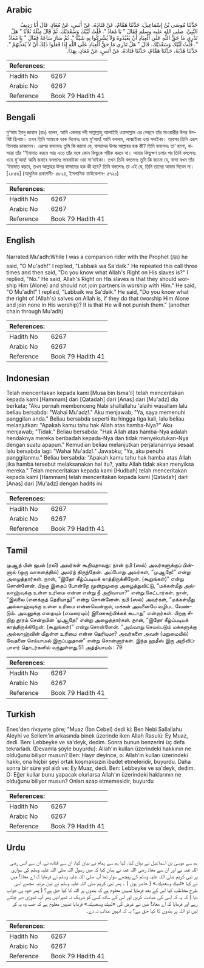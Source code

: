 ## Arabic


<div dir="rtl" lang="ar" style={{fontSize:'larger',backgroundColor:'#f8f9fa',padding:20}}>
حَدَّثَنَا مُوسَى بْنُ إِسْمَاعِيلَ، حَدَّثَنَا هَمَّامٌ، عَنْ قَتَادَةَ، عَنْ أَنَسٍ، عَنْ مُعَاذٍ، قَالَ أَنَا رَدِيفُ النَّبِيِّ، صلى الله عليه وسلم فَقَالَ ‏"‏ يَا مُعَاذُ ‏"‏‏.‏ قُلْتُ لَبَّيْكَ وَسَعْدَيْكَ‏.‏ ثُمَّ قَالَ مِثْلَهُ ثَلاَثًا ‏"‏ هَلْ تَدْرِي مَا حَقُّ اللَّهِ عَلَى الْعِبَادِ أَنْ يَعْبُدُوهُ وَلاَ يُشْرِكُوا بِهِ شَيْئًا ‏"‏‏.‏ ثُمَّ سَارَ سَاعَةً فَقَالَ ‏"‏ يَا مُعَاذُ ‏"‏‏.‏ قُلْتُ لَبَّيْكَ وَسَعْدَيْكَ‏.‏ قَالَ ‏"‏ هَلْ تَدْرِي مَا حَقُّ الْعِبَادِ عَلَى اللَّهِ إِذَا فَعَلُوا ذَلِكَ أَنْ لاَ يُعَذِّبَهُمْ ‏"‏‏.‏ حَدَّثَنَا هُدْبَةُ، حَدَّثَنَا هَمَّامٌ، حَدَّثَنَا قَتَادَةُ، عَنْ أَنَسٍ، عَنْ مُعَاذٍ، بِهَذَا‏.‏
</div>
<div style={{backgroundColor:'#f8f9fa',padding:20, marginBottom: 10}}><table> <thead> <tr> <th>References:</th> <th></th> </tr> </thead> <tbody><tr><td>Hadith No</td><td>6267</td></tr><tr><td>Arabic No</td><td>6267</td></tr><tr><td>Reference</td><td>Book 79 Hadith 41</td></tr></tbody></table></div>

## Bengali


<div dir="ltr" lang="bn" style={{fontSize:'larger',backgroundColor:'#f8f9fa',padding:20}}>
মু‘আয ইবনু জাবাল (রাঃ) বলেন, আমি একবার নবী সাল্লাল্লাহু আলাইহি ওয়াসাল্লাম এর পেছনে তাঁর সাওয়ারীর উপর উপবিষ্ট ছিলাম। তখন তিনি আমাকে ডাক দিলেনঃ ওহে মু‘আয! আমি বললাম, লাব্বাইকা ওয়া সদাইকা। তারপর তিনি এরূপ তিনবার ডাকলেন। এরপর বললেনঃ তুমি কি জানো যে, বান্দাদের উপর আল্লাহর হক কী? তিনি বললেনঃ তা’ হলো, বান্দারা তাঁর ‘‘ইবাদাত করবে আর এতে তাঁর সঙ্গে কোন কিছুকে শরীক করবে না। আবার কিছুক্ষণ চলার পর তিনি বললেনঃ ওহে মু‘আয! আমি জবাবে বললামঃ লাববাইকা ওয়া সা‘দাইকা। তখন তিনি বললেনঃ তুমি কি জানো যে, বান্দা যখন তাঁর ‘ইবাদাত করবে, তখন আল্লাহর উপর বান্দাদের হক কী হবে? তিনি বললেনঃ তা এই যে, তিনি তাদের আযাব দিবেন না। [২৮৫৬] (আধুনিক প্রকাশনী- ৫৮২৪, ইসলামিক ফাউন্ডেশন- ৫৭২০)
</div>
<div style={{backgroundColor:'#f8f9fa',padding:20, marginBottom: 10}}><table> <thead> <tr> <th>References:</th> <th></th> </tr> </thead> <tbody><tr><td>Hadith No</td><td>6267</td></tr><tr><td>Arabic No</td><td>6267</td></tr><tr><td>Reference</td><td>Book 79 Hadith 41</td></tr></tbody></table></div>

## English


<div dir="ltr" lang="en" style={{fontSize:'larger',backgroundColor:'#f8f9fa',padding:20}}>
Narrated Mu'adh:While I was a companion rider with the Prophet (ﷺ) he said, "O Mu'adh!" I replied, "Labbaik wa Sa'daik." He repeated this call three times and then said, "Do you know what Allah's Right on His slaves is?" I replied, "No." He said, Allah's Right on His slaves is that they should worship Him (Alone) and should not join partners in worship with Him." He said, "O Mu'adh!" I replied, "Labbaik wa Sa'daik." He said, "Do you know what the right of (Allah's) salves on Allah is, if they do that (worship Him Alone and join none in His worship)? It is that He will not punish them." (another chain through Mu'adh)
</div>
<div style={{backgroundColor:'#f8f9fa',padding:20, marginBottom: 10}}><table> <thead> <tr> <th>References:</th> <th></th> </tr> </thead> <tbody><tr><td>Hadith No</td><td>6267</td></tr><tr><td>Arabic No</td><td>6267</td></tr><tr><td>Reference</td><td>Book 79 Hadith 41</td></tr></tbody></table></div>

## Indonesian


<div dir="ltr" lang="id" style={{fontSize:'larger',backgroundColor:'#f8f9fa',padding:20}}>
Telah menceritakan kepada kami [Musa bin Isma'il] telah menceritakan kepada kami [Hammam] dari [Qatadah] dari [Anas] dari [Mu'adz] dia berkata; "Aku pernah membonceng Nabi shallallahu 'alaihi wasallam lalu beliau bersabda: "Wahai Mu'adz!." Aku menjawab; "Ya, saya memenuhi panggilan anda." Beliau bersabda seperti itu hingga tiga kali, lalu beliau melanjutkan: "Apakah kamu tahu hak Allah atas hamba-Nya?" Aku menjawab; "Tidak." Beliau bersabda: "Hak Allah atas hamba-Nya adalah hendaknya mereka beribadah kepada-Nya dan tidak menyekutukan-Nya dengan suatu apapun." Kemudian beliau melanjutkan perjalanannya sesaat lalu bersabda lagi: "Wahai Mu'adz!." Jawabku; "Ya, aku penuhi panggilanmu." Beliau bersabda: "Apakah kamu tahu hak hamba atas Allah jika hamba tersebut melaksanakan hal itu?, yaitu Allah tidak akan menyiksa mereka." Telah menceritakan kepada kami [Hudbah] telah menceritakan kepada kami [Hammam] telah menceritakan kepada kami [Qatadah] dari [Anas] dari [Mu'adz] dengan hadits ini
</div>
<div style={{backgroundColor:'#f8f9fa',padding:20, marginBottom: 10}}><table> <thead> <tr> <th>References:</th> <th></th> </tr> </thead> <tbody><tr><td>Hadith No</td><td>6267</td></tr><tr><td>Arabic No</td><td>6267</td></tr><tr><td>Reference</td><td>Book 79 Hadith 41</td></tr></tbody></table></div>

## Tamil


<div dir="ltr" lang="ta" style={{fontSize:'larger',backgroundColor:'#f8f9fa',padding:20}}>
முஆத் பின் ஜபல் (ரலி) அவர்கள் கூறியதாவது: நான் நபி (ஸல்) அவர்களுக்குப் பின்னால் (ஒரு வாகனத்தில்) அமர்ந் திருந்தேன். அப்போது அவர்கள், “முஆதே!” என்று அழைத்தார்கள். நான், “இதோ கீழ்ப்படியக் காத்திருக்கிறேன். (கூறுங்கள்)” என்று சொன்னேன். பிறகு இதைப் போன்றே மூன்றுமுறை அழைத்துவிட்டு, “மக்கள்மீது அல்லாஹ்வுக்கு உள்ள உரிமை என்ன என்று நீ அறிவாயா?” என்று கேட்டார்கள். நான், “இல்லை (எனக்குத் தெரியாது)” என்று சொன்னேன். நபி (ஸல்) அவர்கள், “மக்கள்மீது அல்லாஹ்வுக்கு உள்ள உரிமை என்னவென்றால், மக்கள் அவனையே வழிபட வேண்டும். அவனுக்கு எதையும் (எவரையும்) இணைகற்பிக்கக் கூடாது” என்றார்கள். பிறகு சிறிது தூரம் சென்றபின் ‘முஆதே!’ என்று அழைத்தார்கள். நான், “இதோ கீழ்ப்படியக் காத்திருக்கிறேன். (கூறுங்கள்)” என்று சொன்னேன். “அவ்வாறு செயல்படும் மக்களுக்கு அல்லாஹ்வின் மீதுள்ள உரிமை என்ன தெரியுமா? அவர்களை அவன் (மறுமையில்) வேதனை செய்யாமல் இருப்பதுதான்” என்று சொன்னார்கள். இந்த ஹதீஸ் இரு அறிவிப்பாளர் தொடர்களில் வந்துள்ளது.51 அத்தியாயம் : 79
</div>
<div style={{backgroundColor:'#f8f9fa',padding:20, marginBottom: 10}}><table> <thead> <tr> <th>References:</th> <th></th> </tr> </thead> <tbody><tr><td>Hadith No</td><td>6267</td></tr><tr><td>Arabic No</td><td>6267</td></tr><tr><td>Reference</td><td>Book 79 Hadith 41</td></tr></tbody></table></div>

## Turkish


<div dir="ltr" lang="tr" style={{fontSize:'larger',backgroundColor:'#f8f9fa',padding:20}}>
Enes'den rivayete göre; "Muaz (İbn Cebel) dedi ki: Ben Nebi Sallallahu Aleyhi ve Sellem'in arkasında binek üzerinde iken Allah Rasulü: Ey Muaz, dedi. Ben: Lebbeyke ve sa'deyk, dedim. Sonra bunun benzerini üç defa tekrarladı. (Devamla şöyle buyurdu): Allah'ın kulları üzerindeki hakkının ne olduğunu biliyor musun? Ben: Hayır deyince, o: Allah'ın kulları üzerindeki hakkı, ona hiçbir şeyi ortak koşmaksızın ibadet etmeleridir, buyurdu. Daha sonra bir süre yol aldı ve: Ey Muaz, dedi. Ben: Lebbeyke ve sa'deyk, dedim. O: Eğer kullar bunu yapacak olurlarsa Allah'ın üzerindeki haklarının ne olduğunu biliyor musun? Onları azap etmemesidir, buyurdu
</div>
<div style={{backgroundColor:'#f8f9fa',padding:20, marginBottom: 10}}><table> <thead> <tr> <th>References:</th> <th></th> </tr> </thead> <tbody><tr><td>Hadith No</td><td>6267</td></tr><tr><td>Arabic No</td><td>6267</td></tr><tr><td>Reference</td><td>Book 79 Hadith 41</td></tr></tbody></table></div>

## Urdu


<div dir="rtl" lang="ur" style={{fontSize:'larger',backgroundColor:'#f8f9fa',padding:20}}>
ہم سے موسیٰ بن اسماعیل نے بیان کیا، کہا ہم سے ہمام نے بیان کیا، ان سے قتادہ نے، ان سے انس رضی اللہ عنہ نے اور ان سے معاذ رضی اللہ عنہ نے بیان کیا کہ میں رسول اللہ صلی اللہ علیہ وسلم کی سواری پر نبی کریم صلی اللہ علیہ وسلم کے پیچھے سوار تھا آپ صلی اللہ علیہ وسلم نے فرمایا کہ اے معاذ! میں نے کہا «لبيك وسعديك‏.‏» ( حاضر ہوں ) ۔ پھر نبی کریم صلی اللہ علیہ وسلم نے تین مرتبہ مجھے اسی طرح مخاطب کیا اس کے بعد فرمایا تمہیں معلوم ہے کہ بندوں پر اللہ کا کیا حق ہے؟ ( پھر خود ہی جواب دیا ) کہ یہ کہ اسی کی عبادت کریں اور اس کے ساتھ کسی کو شریک نہ ٹھہرائیں پھر آپ تھوڑی دیر چلتے رہے اور فرمایا کہ اے معاذ! میں نے عرض کی «لبيك وسعديك‏.‏» فرمایا تمہیں معلوم ہے کہ جب وہ یہ کر لیں تو اللہ پر بندوں کا کیا حق ہے؟ یہ کہ انہیں عذاب نہ دے۔
</div>
<div style={{backgroundColor:'#f8f9fa',padding:20, marginBottom: 10}}><table> <thead> <tr> <th>References:</th> <th></th> </tr> </thead> <tbody><tr><td>Hadith No</td><td>6267</td></tr><tr><td>Arabic No</td><td>6267</td></tr><tr><td>Reference</td><td>Book 79 Hadith 41</td></tr></tbody></table></div>